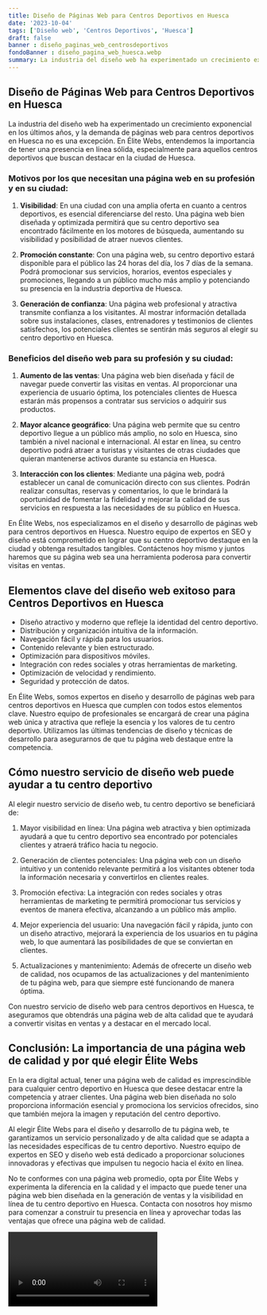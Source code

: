 ```yaml
---
title: Diseño de Páginas Web para Centros Deportivos en Huesca
date: '2023-10-04'
tags: ['Diseño web', 'Centros Deportivos', 'Huesca']
draft: false
banner : diseño_paginas_web_centrosdeportivos
fondoBanner : diseño_pagina_web_huesca.webp
summary: La industria del diseño web ha experimentado un crecimiento exponencial en los últimos años, y la demanda de páginas web para centros deportivos en Huesca no es una excepción. En Élite Webs, entendemos la importancia de tener una presencia en línea sólida, especialmente para aquellos centros deportivos que buscan destacar en la ciudad de Huesca.
---
```


## Diseño de Páginas Web para Centros Deportivos en Huesca

La industria del diseño web ha experimentado un crecimiento exponencial en los últimos años, y la demanda de páginas web para centros deportivos en Huesca no es una excepción. En Élite Webs, entendemos la importancia de tener una presencia en línea sólida, especialmente para aquellos centros deportivos que buscan destacar en la ciudad de Huesca.

### Motivos por los que necesitan una página web en su profesión y en su ciudad:

1. **Visibilidad**: En una ciudad con una amplia oferta en cuanto a centros deportivos, es esencial diferenciarse del resto. Una página web bien diseñada y optimizada permitirá que su centro deportivo sea encontrado fácilmente en los motores de búsqueda, aumentando su visibilidad y posibilidad de atraer nuevos clientes.

2. **Promoción constante**: Con una página web, su centro deportivo estará disponible para el público las 24 horas del día, los 7 días de la semana. Podrá promocionar sus servicios, horarios, eventos especiales y promociones, llegando a un público mucho más amplio y potenciando su presencia en la industria deportiva de Huesca.

3. **Generación de confianza**: Una página web profesional y atractiva transmite confianza a los visitantes. Al mostrar información detallada sobre sus instalaciones, clases, entrenadores y testimonios de clientes satisfechos, los potenciales clientes se sentirán más seguros al elegir su centro deportivo en Huesca.

### Beneficios del diseño web para su profesión y su ciudad:

1. **Aumento de las ventas**: Una página web bien diseñada y fácil de navegar puede convertir las visitas en ventas. Al proporcionar una experiencia de usuario óptima, los potenciales clientes de Huesca estarán más propensos a contratar sus servicios o adquirir sus productos.

2. **Mayor alcance geográfico**: Una página web permite que su centro deportivo llegue a un público más amplio, no solo en Huesca, sino también a nivel nacional e internacional. Al estar en línea, su centro deportivo podrá atraer a turistas y visitantes de otras ciudades que quieran mantenerse activos durante su estancia en Huesca.

3. **Interacción con los clientes**: Mediante una página web, podrá establecer un canal de comunicación directo con sus clientes. Podrán realizar consultas, reservas y comentarios, lo que le brindará la oportunidad de fomentar la fidelidad y mejorar la calidad de sus servicios en respuesta a las necesidades de su público en Huesca.

En Élite Webs, nos especializamos en el diseño y desarrollo de páginas web para centros deportivos en Huesca. Nuestro equipo de expertos en SEO y diseño está comprometido en lograr que su centro deportivo destaque en la ciudad y obtenga resultados tangibles. Contáctenos hoy mismo y juntos haremos que su página web sea una herramienta poderosa para convertir visitas en ventas.

<GifSeo />

<Cta />

## Elementos clave del diseño web exitoso para Centros Deportivos en Huesca

- Diseño atractivo y moderno que refleje la identidad del centro deportivo.
- Distribución y organización intuitiva de la información.
- Navegación fácil y rápida para los usuarios.
- Contenido relevante y bien estructurado.
- Optimización para dispositivos móviles.
- Integración con redes sociales y otras herramientas de marketing.
- Optimización de velocidad y rendimiento.
- Seguridad y protección de datos.

En Élite Webs, somos expertos en diseño y desarrollo de páginas web para centros deportivos en Huesca que cumplen con todos estos elementos clave. Nuestro equipo de profesionales se encargará de crear una página web única y atractiva que refleje la esencia y los valores de tu centro deportivo. Utilizamos las últimas tendencias de diseño y técnicas de desarrollo para asegurarnos de que tu página web destaque entre la competencia.

## Cómo nuestro servicio de diseño web puede ayudar a tu centro deportivo

Al elegir nuestro servicio de diseño web, tu centro deportivo se beneficiará de:

1. Mayor visibilidad en línea: Una página web atractiva y bien optimizada ayudará a que tu centro deportivo sea encontrado por potenciales clientes y atraerá tráfico hacia tu negocio.

2. Generación de clientes potenciales: Una página web con un diseño intuitivo y un contenido relevante permitirá a los visitantes obtener toda la información necesaria y convertirlos en clientes reales.

3. Promoción efectiva: La integración con redes sociales y otras herramientas de marketing te permitirá promocionar tus servicios y eventos de manera efectiva, alcanzando a un público más amplio.

4. Mejor experiencia del usuario: Una navegación fácil y rápida, junto con un diseño atractivo, mejorará la experiencia de los usuarios en tu página web, lo que aumentará las posibilidades de que se conviertan en clientes.

5. Actualizaciones y mantenimiento: Además de ofrecerte un diseño web de calidad, nos ocupamos de las actualizaciones y del mantenimiento de tu página web, para que siempre esté funcionando de manera óptima.

Con nuestro servicio de diseño web para centros deportivos en Huesca, te aseguramos que obtendrás una página web de alta calidad que te ayudará a convertir visitas en ventas y a destacar en el mercado local.

## Conclusión: La importancia de una página web de calidad y por qué elegir Élite Webs

En la era digital actual, tener una página web de calidad es imprescindible para cualquier centro deportivo en Huesca que desee destacar entre la competencia y atraer clientes. Una página web bien diseñada no solo proporciona información esencial y promociona los servicios ofrecidos, sino que también mejora la imagen y reputación del centro deportivo.

Al elegir Élite Webs para el diseño y desarrollo de tu página web, te garantizamos un servicio personalizado y de alta calidad que se adapta a las necesidades específicas de tu centro deportivo. Nuestro equipo de expertos en SEO y diseño web está dedicado a proporcionar soluciones innovadoras y efectivas que impulsen tu negocio hacia el éxito en línea.

No te conformes con una página web promedio, opta por Élite Webs y experimenta la diferencia en la calidad y el impacto que puede tener una página web bien diseñada en la generación de ventas y la visibilidad en línea de tu centro deportivo en Huesca. Contacta con nosotros hoy mismo para comenzar a construir tu presencia en línea y aprovechar todas las ventajas que ofrece una página web de calidad.

<Video />

<CtaBot job='Centros Deportivos' city='Huesca'/>

<Gmaps query='Huesca+españa+maps' />